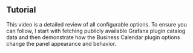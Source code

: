 
## Tutorial

This video is a detailed review of all configurable options. To ensure you can follow, I start with fetching publicly available Grafana plugin catalog data and then demonstrate how the Business Calendar plugin options change the panel appearance and behavior. 

<Youtube
  id="CvLqyY2fQfo"
  title="Overview and detailed tutorial. Display dates and time in Grafana."
/>
